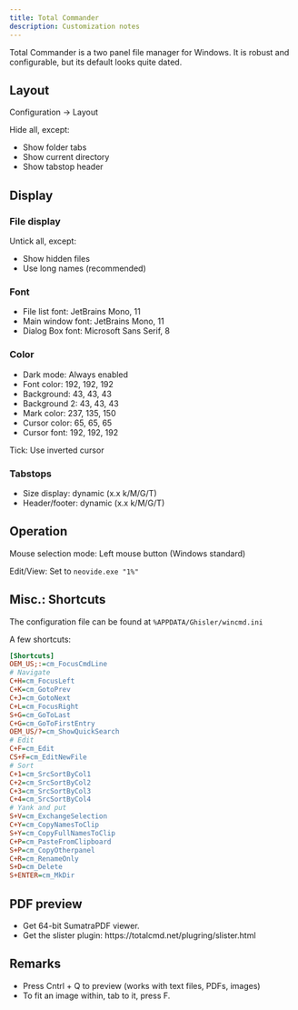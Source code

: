```yaml
---
title: Total Commander
description: Customization notes
---
```


Total Commander is a two panel file manager for Windows. It is robust and
configurable, but its default looks quite dated.

## Layout

Configuration -> Layout

Hide all, except:

- Show folder tabs
- Show current directory
- Show tabstop header

## Display

### File display

Untick all, except:

- Show hidden files
- Use long names (recommended)

### Font

- File list font: JetBrains Mono, 11
- Main window font: JetBrains Mono, 11
- Dialog Box font: Microsoft Sans Serif, 8

### Color

- Dark mode: Always enabled
- Font color: 192, 192, 192
- Background: 43, 43, 43
- Background 2: 43, 43, 43
- Mark color: 237, 135, 150
- Cursor color: 65, 65, 65
- Cursor font: 192, 192, 192

Tick: Use inverted cursor

### Tabstops

- Size display: dynamic (x.x k/M/G/T)
- Header/footer: dynamic (x.x k/M/G/T)

## Operation

Mouse selection mode: Left mouse button (Windows standard)

Edit/View: Set to `neovide.exe "1%"`

## Misc.: Shortcuts

The configuration file can be found at `%APPDATA/Ghisler/wincmd.ini`

A few shortcuts:

```.ini
[Shortcuts]
OEM_US;:=cm_FocusCmdLine
# Navigate
C+H=cm_FocusLeft
C+K=cm_GotoPrev
C+J=cm_GotoNext
C+L=cm_FocusRight
S+G=cm_GoToLast
C+G=cm_GoToFirstEntry
OEM_US/?=cm_ShowQuickSearch
# Edit
C+F=cm_Edit
CS+F=cm_EditNewFile
# Sort
C+1=cm_SrcSortByCol1
C+2=cm_SrcSortByCol2
C+3=cm_SrcSortByCol3
C+4=cm_SrcSortByCol4
# Yank and put
S+V=cm_ExchangeSelection
C+Y=cm_CopyNamesToClip
S+Y=cm_CopyFullNamesToClip
C+P=cm_PasteFromClipboard
S+P=cm_CopyOtherpanel
C+R=cm_RenameOnly
S+D=cm_Delete
S+ENTER=cm_MkDir
```

## PDF preview

- Get 64-bit SumatraPDF viewer.
- Get the slister plugin: https://totalcmd.net/plugring/slister.html

## Remarks

- Press Cntrl + Q to preview (works with text files, PDFs, images)
- To fit an image within, tab to it, press F.
